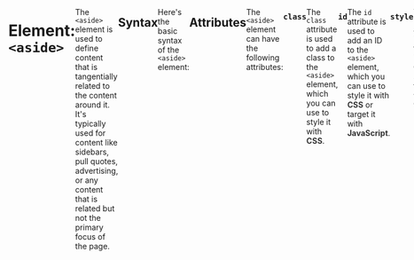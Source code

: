 ```yaml
---
title: <aside> Element - Introduction to HTML
description: Learn about the HTML <aside> element, which is used to define content that is tangentially related to the content around it.
date: 2023-09-01
image: "https://frontendbeast.com/api/og?title=HTML Element:&desc=<aside> - Introduction to HTML"
---
```



# Element: `<aside>`

The `<aside>` element is used to define content that is tangentially related to the content around it. It's typically used for content like sidebars, pull quotes, advertising, or any content that is related but not the primary focus of the page.

## Syntax

Here's the basic syntax of the `<aside>` element:

```html
<aside>
  <!-- Your aside content goes here -->
</aside>
```

## Attributes

The `<aside>` element can have the following attributes:

### `class`

The `class` attribute is used to add a class to the `<aside>` element, which you can use to style it with [**CSS**](/css).

```html
<aside class="sidebar">
  <!-- Your aside content goes here -->
</aside>
```

### `id`

The `id` attribute is used to add an ID to the `<aside>` element, which you can use to style it with [**CSS**](/css) or target it with [**JavaScript**](/javascript).

```html
<aside id="sidebar">
  <!-- Your aside content goes here -->
</aside>
```

### `style`

The `style` attribute is used to add inline [**CSS**](/css) styles to the `<aside>` element.

```html
<aside
  style="background-color: #f0f0f0; padding: 10px; border: 1px solid #ccc; margin: 10px;"
>
  <!-- Your aside content goes here -->
</aside>
```

### `title`

The `title` attribute is used to add a title to the `<aside>` element, which is displayed as a tooltip when the user hovers over the element.

```html
<aside title="This is the title of the aside element">
  <!-- Your aside content goes here -->
</aside>
```

### `lang`

The `lang` attribute is used to specify the language of the content inside the `<aside>` element.

```html
<aside lang="en">
  <!-- Your aside content goes here -->
</aside>
```

### `dir`

The `dir` attribute defines the text direction (**left-to-right** (`ltr`) or **right-to-left** (`rtl`) ) for the content within the element.

```html
<aside dir="rtl">
  <!-- Your aside content goes here -->
</aside>
```

### `tabindex`

The `tabindex` attribute specifies the tab order of the element. It's typically used to make elements focusable.

```html
<aside tabindex="0">
  <!-- Your aside content goes here -->
</aside>
```

### Example

The below example shows how you can use the `<aside>` element with these attributes:

```html
<aside
  class="sidebar"
  id="important-info"
  style="background-color: #f0f0f0;"
  title="Additional Information"
  lang="en"
  dir="ltr"
  tabindex="1"
>
  Aside with attributes!
</aside>
```

## Real World Scenario Example

Let's say you're writing a blog post about a new JavaScript library you've been working on. You want to include a sidebar with a link to the GitHub repository for the library, as well as a link to the documentation. You also want to include a link to your personal website, where you have a blog post about the library.

Here's how you could use the `<aside>` element to accomplish this:

```html
<article>
  <h1>My New JavaScript Library</h1>
  <p>(content of blog post)</p>
  <aside>
    <h2>Links</h2>
    <ul>
      <li><a href="">GitHub Repository</a></li>
      <li><a href="">Documentation</a></li>
      <li><a href="">Blog Post</a></li>
    </ul>
  </aside>
</article>
```

In this example, the `<aside>` element contains related links that are not the main focus of the article but provide additional context or resources.

You can style the `<aside>` element using [**CSS**](/css), and it can also have attributes like `class` or `id` for further styling or JavaScript interactions.

Here are some examples of how you could style the `<aside>` element:

```css
aside {
  background-color: #f0f0f0;
  padding: 10px;
  border: 1px solid #ccc;
  margin: 10px;
}
```

<Callout type="info" emoji="ℹ️">
    Remember, the use of the `<aside>` element should be **semantically meaningful**. It's _essential_ to use it for content that is related to the main content _but_ not a part of it.
</Callout>

## Playground

Here's a live example of the `<aside>` element in action:

<Sandpack
  template="static"
  theme={useDarkTheme() ? atomDark : undefined}
  files={{
    "/index.html": `<!DOCTYPE html>
<html lang="en">
<head>
    <meta charset="UTF-8">
    <meta name="viewport" content="width=device-width, initial-scale=1.0">
    <title>Your Blog Post Title</title>
    <style>
        body {
            display: flex;
            justify-content: space-between;
            padding: 20px;
        }

        main {
            flex: 2; /* Main content takes 2/3 of the width */
        }

        aside {
            flex: 1; /* Sidebar takes 1/3 of the width */
            background-color: #f4f4f4;
            padding: 20px;
        }

        aside h2 {
            font-size: 18px;
        }

        ul {
            list-style-type: none;
            padding: 0;
        }

        li {
            margin-bottom: 10px;
        }

        a {
            text-decoration: none;
            color: #333;
            font-weight: bold;
        }

        a:hover {
            color: #007acc;
        }
    </style>

</head>
<body>
    <main>
        <!-- Main content of your blog post -->
        <h1>Your Blog Post Title</h1>
        <p>Your blog content goes here.</p>
    </main>
    <aside>
        <!-- Sidebar with links -->
        <h2>Sidebar</h2>
        <ul>
            <li><a href="https://github.com/yourusername/your-library">GitHub Repository</a></li>
            <li><a href="https://yourdocumentationurl.com">Documentation</a></li>
            <li><a href="https://yourpersonalwebsite.com">Personal Website</a></li>
        </ul>
    </aside>
</body>
</html>`,
  }}
/>
